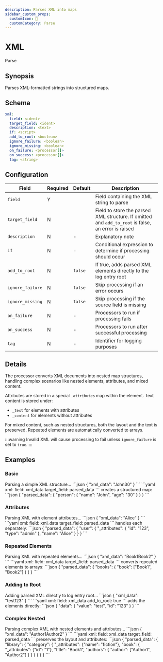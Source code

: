```yaml
---
description: Parses XML into maps
sidebar_custom_props: 
  customIcon: 📑
  customCategory: Parse
---
```


# XML

<span className="theme-doc-version-badge badge badge--primary">Parse</span>

## Synopsis

Parses XML-formatted strings into structured maps.

## Schema

```yaml {2-3}
xml:
  field: <ident>
  target_field: <ident>
  description: <text>
  if: <script>
  add_to_root: <boolean>
  ignore_failure: <boolean>
  ignore_missing: <boolean>
  on_failure: <processor[]>
  on_success: <processor[]>
  tag: <string>
```

## Configuration

|Field|Required|Default|Description|
|---|---|---|---|
|`field`|Y||Field containing the XML string to parse|
|`target_field`|N||Field to store the parsed XML structure. If omitted and `add_to_root` is false, an error is raised|
|`description`|N|-|Explanatory note|
|`if`|N|-|Conditional expression to determine if processing should occur|
|`add_to_root`|N|`false`|If true, adds parsed XML elements directly to the log entry root|
|`ignore_failure`|N|`false`|Skip processing if an error occurs|
|`ignore_missing`|N|`false`|Skip processing if the source field is missing|
|`on_failure`|N|-|Processors to run if processing fails|
|`on_success`|N|-|Processors to run after successful processing|
|`tag`|N|-|Identifier for logging purposes|

## Details

The processor converts XML documents into nested map structures, handling complex scenarios like nested elements, attributes, and mixed content.

Attributes are stored in a special `_attributes` map within the element. Text content is stored under:

- `_text` for elements with attributes
- `_content` for elements without attributes

For mixed content, such as nested structures, both the layout and the text is preserved. Repeated elements are automatically converted to arrays.

:::warning
Invalid XML will cause processing to fail unless `ignore_failure` is set to `true`.
:::

## Examples

### Basic

<ExampleGrid>
  <CommentCol>
    Parsing a simple XML structure...
  </CommentCol>
  <CodeCol>
    ```json
    {
      "xml_data": "<person><name>John</name><age>30</age></person>"
    }
    ```
    ```yaml
    xml:
      field: xml_data
      target_field: parsed_data
    ```
  </CodeCol>
  <CommentCol>
    creates a structured map:
  </CommentCol>
  <CodeCol>
    ```json
    {
      "parsed_data": {
        "person": {
          "name": "John",
          "age": "30"
        }
      }
    }
    ```
  </CodeCol>
</ExampleGrid>

### Attributes

<ExampleGrid>
  <CommentCol>
    Parsing XML with element attributes...
  </CommentCol>
  <CodeCol>
    ```json
    {
      "xml_data": "<user id=\"123\" type=\"admin\"><name>Alice</name></user>"
    }
    ```
    ```yaml
    xml:
      field: xml_data
      target_field: parsed_data
    ```
  </CodeCol>
  <CommentCol>
    handles each separately:
  </CommentCol>
  <CodeCol>
    ```json
    {
      "parsed_data": {
        "user": {
          "_attributes": {
            "id": "123",
            "type": "admin"
          },
          "name": "Alice"
        }
      }
    }
    ```
  </CodeCol>
</ExampleGrid>

### Repeated Elements

<ExampleGrid>
  <CommentCol>
    Parsing XML with repeated elements...
  </CommentCol>
  <CodeCol>
    ```json
    {
      "xml_data": "<books><book>Book1</book><book>Book2</book></books>"
    }
    ```
    ```yaml
    xml:
      field: xml_data
      target_field: parsed_data
    ```
  </CodeCol>
  <CommentCol>
    converts repeated elements to arrays:
  </CommentCol>
  <CodeCol>
    ```json
    {
      "parsed_data": {
        "books": {
          "book": ["Book1", "Book2"]
        }
      }
    }
    ```
  </CodeCol>
</ExampleGrid>

### Adding to Root

<ExampleGrid>
  <CommentCol>
    Adding parsed XML directly to log entry root...
  </CommentCol>
  <CodeCol>
    ```json
    {
      "xml_data": "<data><value>test</value><id>123</id></data>"
    }
    ```
    ```yaml
    xml:
      field: xml_data
      add_to_root: true
    ```
  </CodeCol>
  <CommentCol>
    adds the elements directly:
  </CommentCol>
  <CodeCol>
    ```json
    {
      "data": {
        "value": "test",
        "id": "123"
      }
    }
    ```
  </CodeCol>
</ExampleGrid>

### Complex Nested

<ExampleGrid>
  <CommentCol>
    Parsing complex XML with nested elements and attributes...
  </CommentCol>
  <CodeCol>
    ```json
    {
      "xml_data": "<library><category name=\"fiction\"><book id=\"1\"><title>Book1</title><authors><author>Author1</author><author>Author2</author></authors></book></category></library>"
    }
    ```
    ```yaml
    xml:
      field: xml_data
      target_field: parsed_data
    ```
  </CodeCol>
  <CommentCol>
    preserves the layout and attributes:
  </CommentCol>
  <CodeCol>
    ```json
    {
      "parsed_data": {
        "library": {
          "category": {
            "_attributes": {"name": "fiction"},
            "book": {
              "_attributes": {"id": "1"},
              "title": "Book1",
              "authors": {
                "author": ["Author1", "Author2"]
              }
            }
          }
        }
      }
    }
    ```
  </CodeCol>
</ExampleGrid>
